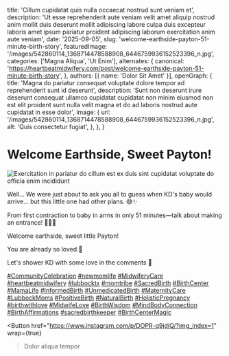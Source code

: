 
  title: 'Cillum cupidatat quis nulla occaecat nostrud sunt veniam et',
  description: 'Ut esse reprehenderit aute veniam velit amet aliquip nostrud anim mollit duis deserunt mollit adipiscing labore culpa duis excepteur laboris amet ipsum pariatur proident adipiscing laborum exercitation anim aute veniam',
  date: '2025-09-05',
  slug: 'welcome-earthside-payton-51-minute-birth-story',
  featuredImage: '/images/542860114_1368714478588908_6446759936152523396_n.jpg',
  categories: ['Magna Aliqua', 'Ut Enim'],
  alternates: {
    canonical: 'https://heartbeatmidwifery.com/post/welcome-earthside-payton-51-minute-birth-story',
  },
  authors: [{ name: 'Dolor Sit Amet' }],
  openGraph: {
    title: 'Magna do pariatur consequat voluptate dolore tempor ad reprehenderit sunt id deserunt',
    description: 'Sunt non deserunt irure deserunt consequat ullamco cupidatat cupidatat non minim eiusmod non est elit proident sunt nulla velit magna et do ad laboris nostrud aute cupidatat in esse dolor',
    image: {
      url: '/images/542860114_1368714478588908_6446759936152523396_n.jpg',
      alt: 'Quis consectetur fugiat',
    },
  },
}

# Welcome Earthside, Sweet Payton!

<Image
  src="/images/542860114_1368714478588908_6446759936152523396_n.jpg"
  size="large"
  wrap={true}
  alt="Exercitation in pariatur do cillum est ex duis sint cupidatat voluptate do officia enim incididunt"
/>

Well… We were just about to ask you all to guess when KD's baby would arrive… but this little one had other plans. 😅✨

From first contraction to baby in arms in only 51 minutes—talk about making an entrance! 💨👶🏼

Welcome earthside, sweet little Payton!

You are already so loved.🤍

Let's shower KD with some love in the comments 🤍

[#CommunityCelebration](https://www.instagram.com/explore/tags/communitycelebration/) [#newmomlife](https://www.instagram.com/explore/tags/newmomlife/) [#MidwiferyCare](https://www.instagram.com/explore/tags/midwiferycare/) [#heartbeatmidwifery](https://www.instagram.com/explore/tags/heartbeatmidwifery/) [#lubbocktx](https://www.instagram.com/explore/tags/lubbocktx/) [#momtribe](https://www.instagram.com/explore/tags/momtribe/) [#SacredBirth](https://www.instagram.com/explore/tags/sacredbirth/) [#BirthCenter](https://www.instagram.com/explore/tags/birthcenter/) [#MamaLife](https://www.instagram.com/explore/tags/mamalife/) [#InformedBirth](https://www.instagram.com/explore/tags/informedbirth/) [#UnmedicatedBirth](https://www.instagram.com/explore/tags/unmedicatedbirth/) [#MaternityCare](https://www.instagram.com/explore/tags/maternitycare/) [#LubbockMoms](https://www.instagram.com/explore/tags/lubbockmoms/) [#PositiveBirth](https://www.instagram.com/explore/tags/positivebirth/) [#NaturalBirth](https://www.instagram.com/explore/tags/naturalbirth/) [#HolisticPregnancy](https://www.instagram.com/explore/tags/holisticpregnancy/) [#birthwithlove](https://www.instagram.com/explore/tags/birthwithlove/) [#MidwifeLove](https://www.instagram.com/explore/tags/midwifelove/) [#BirthWisdom](https://www.instagram.com/explore/tags/birthwisdom/) [#MindBodyConnection](https://www.instagram.com/explore/tags/mindbodyconnection/) [#BirthAffirmations](https://www.instagram.com/explore/tags/birthaffirmations/) [#sacredbirthkeeper](https://www.instagram.com/explore/tags/sacredbirthkeeper/) [#BirthCenterMagic](https://www.instagram.com/explore/tags/birthcentermagic/)

<Button
  href="https://www.instagram.com/p/DOPR-q9jdiQ/?img_index=1"
  wrap={true}
>Dolor aliqua tempor</Button>
